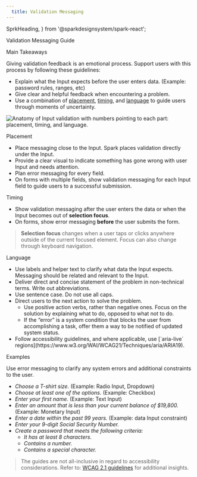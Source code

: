 ```yaml
---
  title: Validation Messaging
---
```


  SprkHeading,
} from '@sparkdesignsystem/spark-react';

<span id="validation-messaging-guide" class="docs-b-Link--anchor"></span>
<SprkHeading element="h1" additionalClasses="sprk-u-mbl sprk-u-Measure" isPageTitle>
  Validation Messaging Guide
</SprkHeading>

<span id="main-takeaways" class="docs-b-Link--anchor"></span>
<SprkHeading element="h2" additionalClasses="sprk-u-mbm sprk-u-Measure" variant="displayThree">
  Main Takeaways
</SprkHeading>

Giving validation feedback is an emotional process. Support users with this process by following these guidelines:

- Explain what the Input expects before the user enters data. (Example: password rules, ranges, etc)
- Give clear and helpful feedback when encountering a problem.
- Use a combination of [placement](#placement), [timing](#timing), and [language](#language) to guide users through moments of uncertainty.

<img
  srcSet={validationAnatomySet}
  class="sprk-u-Measure sprk-u-pam sprk-u-pbh"
  src={validationAnatomy}
  alt="Anatomy of Input validation with numbers pointing to each part: placement, timing, and language."
/>


<span id="placement" class="docs-b-Link--anchor"></span>
<SprkHeading element="h2" additionalClasses="sprk-u-mbm sprk-u-Measure" variant="displayThree">
  Placement
</SprkHeading>

- Place messaging close to the Input. Spark places validation directly under the Input.
- Provide a clear visual to indicate something has gone wrong with user Input and needs attention.
- Plan error messaging for every field.
- On forms with multiple fields, show validation messaging for each Input field to guide users to a successful submission.

<span id="timing" class="docs-b-Link--anchor"></span>
<SprkHeading element="h2" additionalClasses="sprk-u-mbm sprk-u-Measure" variant="displayThree">
  Timing
</SprkHeading>

- Show validation messaging after the user enters the data or when the Input becomes out of **selection focus**.
- On forms, show error messaging **before** the user submits the form.

> **Selection focus** changes when a user taps or clicks anywhere outside of the current focused element. Focus can also change
> through keyboard navigation.

<span id="language" class="docs-b-Link--anchor"></span>
<SprkHeading element="h2" additionalClasses="sprk-u-mbm sprk-u-Measure" variant="displayThree">
  Language
</SprkHeading>

<ul>
  <li>
    Use labels and helper text to clarify what data the Input expects. Messaging should be related and relevant to the Input.
  </li>
  <li>
    Deliver direct and concise statement of the problem in non-technical terms. Write out abbreviations.
  </li>
  <li>
    Use sentence case. Do not use all caps.
  </li>
  <li>
    Direct users to the next action to solve the problem.
    <ul class="sprk-b-List sprk-b-List--indented sprk-u-Measure sprk-u-mvs">
      <li>
        Use positive action verbs, rather than negative ones. Focus on the solution by explaining what to do, opposed to what not to do.
      </li>
      <li>
        If the “error” is a system condition that blocks the user from accomplishing a task, offer them a way to be notified of updated system status.
      </li>
    </ul>
  </li>
  <li>
    Follow accessibility guidelines, and where applicable, use [`aria-live` regions](https://www.w3.org/WAI/WCAG21/Techniques/aria/ARIA19).
  </li>
</ul>


<span id="examples" class="docs-b-Link--anchor"></span>
<SprkHeading element="h2" additionalClasses="sprk-u-mbm sprk-u-Measure" variant="displayThree">
  Examples
</SprkHeading>

Use error messaging to clarify any system errors and additional constraints to the user.
- *Choose a T-shirt size.* (Example: Radio Input, Dropdown)
- *Choose at least one of the options.* (Example: Checkbox)
- *Enter your first name.* (Example: Text Input)
- *Enter an amount that is less than your current balance of $19,800.* (Example: Monetary Input)
- *Enter a date within the past 99 years.* (Example: data Input constraint)
- *Enter your 9-digit Social Security Number.*
- *Create a password that meets the following criteria:*
  - *It has at least 8 characters.*
  - *Contains a number.*
  - *Contains a special character.*

> The guides are not all-inclusive in regard to accessibility considerations. Refer to: [WCAG 2.1 guidelines](https://www.w3.org/TR/WCAG21/) for additional insights.
